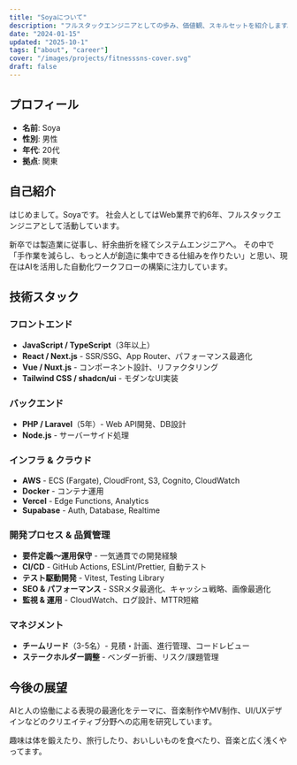 ---
title: "Soyaについて"
description: "フルスタックエンジニアとしての歩み、価値観、スキルセットを紹介します。"
date: "2024-01-15"
updated: "2025-10-1"
tags: ["about", "career"]
cover: "/images/projects/fitnesssns-cover.svg"
draft: false
---

## プロフィール
- **名前**: Soya
- **性別**: 男性
- **年代**: 20代
- **拠点**: 関東

## 自己紹介
はじめまして。Soyaです。
社会人としてはWeb業界で約6年、フルスタックエンジニアとして活動しています。

新卒では製造業に従事し、紆余曲折を経てシステムエンジニアへ。
その中で「手作業を減らし、もっと人が創造に集中できる仕組みを作りたい」と思い、現在はAIを活用した自動化ワークフローの構築に注力しています。

## 技術スタック

### フロントエンド
- **JavaScript / TypeScript**（3年以上）
- **React / Next.js** - SSR/SSG、App Router、パフォーマンス最適化
- **Vue / Nuxt.js** - コンポーネント設計、リファクタリング
- **Tailwind CSS / shadcn/ui** - モダンなUI実装

### バックエンド
- **PHP / Laravel**（5年）- Web API開発、DB設計
- **Node.js** - サーバーサイド処理

### インフラ & クラウド
- **AWS** - ECS (Fargate), CloudFront, S3, Cognito, CloudWatch
- **Docker** - コンテナ運用
- **Vercel** - Edge Functions, Analytics
- **Supabase** - Auth, Database, Realtime

### 開発プロセス & 品質管理
- **要件定義〜運用保守** - 一気通貫での開発経験
- **CI/CD** - GitHub Actions, ESLint/Prettier, 自動テスト
- **テスト駆動開発** - Vitest, Testing Library
- **SEO & パフォーマンス** - SSRメタ最適化、キャッシュ戦略、画像最適化
- **監視 & 運用** - CloudWatch、ログ設計、MTTR短縮

### マネジメント
- **チームリード**（3-5名）- 見積・計画、進行管理、コードレビュー
- **ステークホルダー調整** - ベンダー折衝、リスク/課題管理

## 今後の展望
AIと人の協働による表現の最適化をテーマに、音楽制作やMV制作、UI/UXデザインなどのクリエイティブ分野への応用を研究しています。

趣味は体を鍛えたり、旅行したり、おいしいものを食べたり、音楽と広く浅くやってます。
